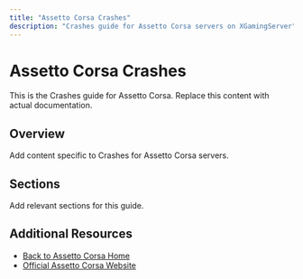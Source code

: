 ```yaml
---
title: "Assetto Corsa Crashes"
description: "Crashes guide for Assetto Corsa servers on XGamingServer"
---
```


# Assetto Corsa Crashes

This is the Crashes guide for Assetto Corsa. Replace this content with actual documentation.

## Overview

Add content specific to Crashes for Assetto Corsa servers.

## Sections

Add relevant sections for this guide.

## Additional Resources

- [Back to Assetto Corsa Home](./index)
- [Official Assetto Corsa Website](https://example.com)
